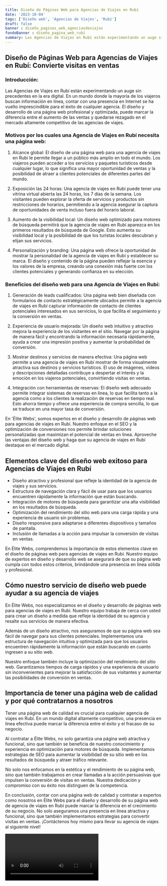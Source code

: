 ```yaml
---
title: Diseño de Páginas Web para Agencias de Viajes en Rubí
date: '2023-10-04'
tags: ['Diseño web', 'Agencias de Viajes', 'Rubí']
draft: false
banner : diseño_paginas_web_agenciasdeviajes
fondoBanner : diseño_pagina_web_rubí
summary: Las Agencias de Viajes en Rubí están experimentando un auge sin precedentes en la era digital. En un mundo donde la mayoría de los viajeros buscan información en línea, contar con una presencia en Internet se ha vuelto imprescindible para el éxito de cualquier agencia. El diseño y desarrollo de una página web profesional y optimizada, puede marcar la diferencia entre el aumento de las ventas y quedarse rezagado en el mercado altamente competitivo de las agencias de viajes.
---
```


## Diseño de Páginas Web para Agencias de Viajes en Rubí: Convierte visitas en ventas

### Introducción:

Las Agencias de Viajes en Rubí están experimentando un auge sin precedentes en la era digital. En un mundo donde la mayoría de los viajeros buscan información en línea, contar con una presencia en Internet se ha vuelto imprescindible para el éxito de cualquier agencia. El diseño y desarrollo de una página web profesional y optimizada, puede marcar la diferencia entre el aumento de las ventas y quedarse rezagado en el mercado altamente competitivo de las agencias de viajes.

### Motivos por los cuales una Agencia de Viajes en Rubí necesita una página web:

1. Alcance global: El diseño de una página web para una agencia de viajes en Rubí le permite llegar a un público más amplio en todo el mundo. Los viajeros pueden acceder a los servicios y paquetes turísticos desde cualquier lugar, lo que significa una mayor oportunidad de ventas y la posibilidad de atraer a clientes potenciales de diferentes partes del mundo.

2. Exposición las 24 horas: Una agencia de viajes en Rubí puede tener una vitrina virtual abierta las 24 horas, los 7 días de la semana. Los visitantes pueden explorar la oferta de servicios y productos sin restricciones de horarios, permitiendo a la agencia asegurar la captura de oportunidades de venta incluso fuera del horario laboral.

3. Aumento de la visibilidad local: Un diseño web optimizado para motores de búsqueda permitirá que la agencia de viajes en Rubí aparezca en los primeros resultados de búsqueda de Google. Esto aumenta su visibilidad local y la posibilidad de que los turistas locales descubran y elijan sus servicios.

4. Personalización y branding: Una página web ofrece la oportunidad de mostrar la personalidad de la agencia de viajes en Rubí y establecer su marca. El diseño y contenido de la página pueden reflejar la esencia y los valores de la empresa, creando una conexión más fuerte con los clientes potenciales y generando confianza en su elección.

### Beneficios del diseño web para una Agencia de Viajes en Rubí:

1. Generación de leads cualificados: Una página web bien diseñada con formularios de contacto estratégicamente ubicados permite a la agencia de viajes en Rubí capturar información de contacto de clientes potenciales interesados en sus servicios, lo que facilita el seguimiento y la conversión en ventas.

2. Experiencia de usuario mejorada: Un diseño web intuitivo y atractivo mejora la experiencia de los visitantes en el sitio. Navegar por la página de manera fácil y encontrando la información necesaria rápidamente, ayuda a crear una impresión positiva y aumentar la probabilidad de conversión.

3. Mostrar destinos y servicios de manera efectiva: Una página web permite a una agencia de viajes en Rubí mostrar de forma visualmente atractiva sus destinos y servicios turísticos. El uso de imágenes, videos y descripciones detalladas contribuye a despertar el interés y la emoción en los viajeros potenciales, convirtiendo visitas en ventas.

4. Integración con herramientas de reservas: El diseño web adecuado permite integrar sistemas de reservas en línea, lo que facilita tanto a la agencia como a los clientes la realización de reservas en tiempo real. Esto ahorra tiempo y ofrece una experiencia de compra sencilla, lo que se traduce en una mayor tasa de conversión.

En 'Élite Webs', somos expertos en el diseño y desarrollo de páginas web para agencias de viajes en Rubí. Nuestro enfoque en el SEO y la optimización de conversiones nos permite brindar soluciones personalizadas que maximizan el potencial de ventas en línea. Aproveche las ventajas del diseño web y haga que su agencia de viajes en Rubí destaque en el mercado digital.

<GifSeo />

<Cta />

## Elementos clave del diseño web exitoso para Agencias de Viajes en Rubí

- Diseño atractivo y profesional que refleje la identidad de la agencia de viajes y sus servicios.
- Estructura de navegación clara y fácil de usar para que los usuarios encuentren rápidamente la información que están buscando.
- Integración de motores de búsqueda para garantizar una alta visibilidad en los resultados de búsqueda.
- Optimización del rendimiento del sitio web para una carga rápida y una experiencia de usuario sin problemas.
- Diseño responsive para adaptarse a diferentes dispositivos y tamaños de pantalla.
- Inclusión de llamadas a la acción para impulsar la conversión de visitas en ventas.

En Élite Webs, comprendemos la importancia de estos elementos clave en el diseño de páginas web para agencias de viajes en Rubí. Nuestro equipo de expertos en diseño y desarrollo web se asegurará de que su página web cumpla con todos estos criterios, brindándole una presencia en línea sólida y profesional.

## Cómo nuestro servicio de diseño web puede ayudar a su agencia de viajes

En Élite Webs, nos especializamos en el diseño y desarrollo de páginas web para agencias de viajes en Rubí. Nuestro equipo trabaja de cerca con usted para crear un diseño a medida que refleje la identidad de su agencia y resalte sus servicios de manera efectiva.

Además de un diseño atractivo, nos aseguramos de que su página web sea fácil de navegar para sus clientes potenciales. Implementamos una estructura de navegación intuitiva y optimizada para que los usuarios encuentren rápidamente la información que están buscando en cuanto ingresen a su sitio web.

Nuestro enfoque también incluye la optimización del rendimiento del sitio web. Garantizamos tiempos de carga rápidos y una experiencia de usuario sin inconvenientes para mejorar la satisfacción de sus visitantes y aumentar las posibilidades de conversión en ventas.

## Importancia de tener una página web de calidad y por qué contratarnos a nosotros

Tener una página web de calidad es crucial para cualquier agencia de viajes en Rubí. En un mundo digital altamente competitivo, una presencia en línea efectiva puede marcar la diferencia entre el éxito y el fracaso de su negocio.

Al contratar a Élite Webs, no solo garantiza una página web atractiva y funcional, sino que también se beneficia de nuestro conocimiento y experiencia en optimización para motores de búsqueda. Implementamos estrategias de SEO para aumentar la visibilidad de su sitio web en los resultados de búsqueda y atraer tráfico relevante.

No solo nos enfocamos en la estética y el rendimiento de su página web, sino que también trabajamos en crear llamadas a la acción persuasivas que impulsen la conversión de visitas en ventas. Nuestra dedicación y compromiso con su éxito nos distinguen de la competencia.

En conclusión, contar con una página web de calidad y contratar a expertos como nosotros en Élite Webs para el diseño y desarrollo de su página web de agencia de viajes en Rubí puede marcar la diferencia en el crecimiento de su negocio. No solo aseguramos una presencia en línea atractiva y funcional, sino que también implementamos estrategias para convertir visitas en ventas. ¡Contáctenos hoy mismo para llevar su agencia de viajes al siguiente nivel!

<Video />

<CtaBot job='Agencias de Viajes' city='Rubí'/>

<Gmaps query='Rubí+españa+maps' />